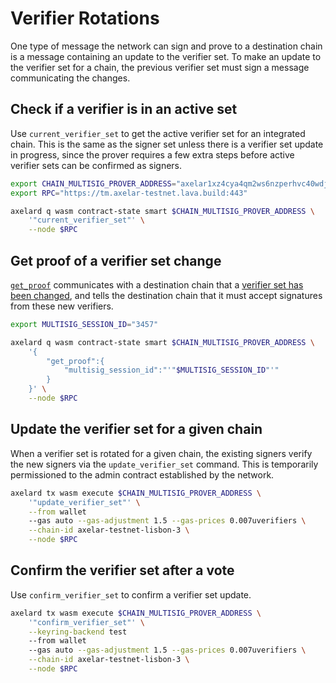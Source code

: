 # Verifier Rotations

One type of message the network can sign and prove to a destination chain is a message containing an update to the verifier set. To make an update to the verifier set for a chain, the previous verifier set must sign a message communicating the changes.

## Check if a verifier is in an active set

Use `current_verifier_set` to get the active verifier set for an integrated chain. This is the same as the signer set unless there is a verifier set update in progress, since the prover requires a few extra steps before active verifier sets can be confirmed as signers.

```bash
export CHAIN_MULTISIG_PROVER_ADDRESS="axelar1xz4cya4qm2ws6nzperhvc40wdjcq4872fl6d3j2s4cytyx8j80eqenv87g"
export RPC="https://tm.axelar-testnet.lava.build:443"
```

```bash
axelard q wasm contract-state smart $CHAIN_MULTISIG_PROVER_ADDRESS \
    '"current_verifier_set"' \
    --node $RPC
```

## Get proof of a verifier set change

[`get_proof`](https://github.com/axelarnetwork/axelar-amplifier/blob/f76dc8a775b8bb529cf50147bab9259d1ec7f784/contracts/multisig-prover/src/msg.rs#L81) communicates with a destination chain that a [verifier set has been changed](https://github.com/axelarnetwork/axelar-amplifier/blob/main/doc/src/contracts/multisig_prover.md#update-and-confirm-verifierset-sequence-diagram), and tells the destination chain that it must accept signatures from these new verifiers.

```bash
export MULTISIG_SESSION_ID="3457"
```

```bash
axelard q wasm contract-state smart $CHAIN_MULTISIG_PROVER_ADDRESS \
    '{
        "get_proof":{
            "multisig_session_id":"'"$MULTISIG_SESSION_ID"'"
        }
    }' \
    --node $RPC
```

## Update the verifier set for a given chain

When a verifier set is rotated for a given chain, the existing signers verify the new signers via the `update_verifier_set` command. This is temporarily permissioned to the admin contract established by the network.

```bash
axelard tx wasm execute $CHAIN_MULTISIG_PROVER_ADDRESS \
    '"update_verifier_set"' \
    --from wallet
    --gas auto --gas-adjustment 1.5 --gas-prices 0.007uverifiers \
    --chain-id axelar-testnet-lisbon-3 \
    --node $RPC
```

## Confirm the verifier set after a vote

Use `confirm_verifier_set` to confirm a verifier set update.

```bash
axelard tx wasm execute $CHAIN_MULTISIG_PROVER_ADDRESS \
    '"confirm_verifier_set"' \
    --keyring-backend test
    --from wallet
    --gas auto --gas-adjustment 1.5 --gas-prices 0.007uverifiers \
    --chain-id axelar-testnet-lisbon-3 \
    --node $RPC
```

